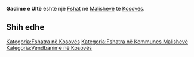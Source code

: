 {{Fshat në Kosovës
 | Emri                = Gadime e Ultë
| sqi_D_name = Gadime e Ultë
| sqi_D_FULL_NAME_RO = Gadime e Ultë
| sqi_D_FULL_NAME_ND_RO = Gadime e Ulte
| sqi_D_SORT_NAME_RG = GADIMEEULTE
| sqi_D_FULL_NAME_RG = Gadime e Ultë
| sqi_D_FULL_NAME_ND_RG = Gadime e Ulte
| sqi_V_name = Gadime e Poshtëme
| sqi_V_FULL_NAME_RO = Gadime e Poshtëme Gadime e Poshtme Gadime e Ulët Gadimla e Ultë
| sqi_V_FULL_NAME_ND_RO = Gadime e Poshteme Gadime e Poshtme Gadime e Ulet Gadimla e Ulte
| sqi_V_SORT_NAME_RG = GADIMEEPOSHTEME GADIMEEPOSHTME GADIMEEULET GADIMLAEULTE
| sqi_V_FULL_NAME_RG = Gadime e Poshtëme Gadime e Poshtme Gadime e Ulët Gadimla e Ultë
| sqi_V_FULL_NAME_ND_RG = Gadime e Poshteme Gadime e Poshtme Gadime e Ulet Gadimla e Ulte
| srp_N_name = Donje Gadimlje
| srp_N_FULL_NAME_RO = Donje Gadimlje
| srp_N_FULL_NAME_ND_RO = Donje Gadimlje
| srp_N_SORT_NAME_RG = DONJEGADIMLJE
| srp_N_FULL_NAME_RG = Donje Gadimlje
| srp_N_FULL_NAME_ND_RG = Donje Gadimlje
| srp_NS_name = Доње Гадимље
| srp_NS_FULL_NAME_RO = Доње Гадимље
| srp_NS_FULL_NAME_ND_RO = Доње Гадимље
| srp_NS_SORT_NAME_RG = ДОЊЕГАДИМЉЕ
| srp_NS_FULL_NAME_RG = Доње Гадимље
| srp_NS_FULL_NAME_ND_RG = Доње Гадимље
| srp_V_name = Donja Gadimlja
| srp_V_FULL_NAME_RO = Donja Gadimlja
| srp_V_FULL_NAME_ND_RO = Donja Gadimlja
| srp_V_SORT_NAME_RG = DONJAGADIMLJA
| srp_V_FULL_NAME_RG = Donja Gadimlja
| srp_V_FULL_NAME_ND_RG = Donja Gadimlja

 | Emri (Rasa dhanore) = 
 | Figura              = 
 | Shteti              = Kosovo
 | Komuna              = Malishevë
 | Kodi postar         = 
 | Sipërfaqja          = 

 | Popullsia           = 

 | Regj. i popullsisë  = 
 | Dend. e popullsisë  = 
 | Faqja zyrtare       = 
 <!--- Koordinatat ----> 
 | Gjerësia            = 42.475833
 | Gjatësia            = 21.206389
 | Lartësia            = 
}}
'''Gadime e Ultë''' është një [[Fshat]] në [[Malishevë]] të [[Kosovës]].

<!-- == Gjeografia == -->
<!-- == Historia == -->
<!-- == Demografia == -->
== Shih edhe ==
{{Komuna Malishevë}}
{{Kosovo-Administrata-Cung}}

[[Kategoria:Fshatra në Kosovës]]
[[Kategoria:Fshatra në Kommunes Malishevë]]
[[Kategoria:Vendbanime në Kosovës]]